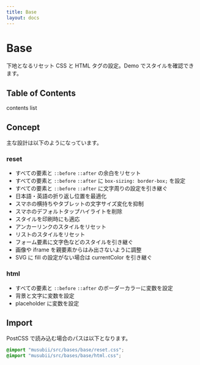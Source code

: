 ```yaml
---
title: Base
layout: docs
---
```



# Base

下地となるリセット CSS と HTML タグの設定。<ExternalLink href="/demo/">Demo</ExternalLink> でスタイルを確認できます。

## Table of Contents

contents list

## Concept

主な設計は以下のようになっています。

### reset

- すべての要素と `::before` `::after` の余白をリセット
- すべての要素と `::before` `::after` に `box-sizing: border-box;` を設定
- すべての要素と `::before` `::after` に文字周りの設定を引き継ぐ
- 日本語・英語の折り返し位置を最適化
- スマホの横持ちやタブレットの文字サイズ変化を抑制
- スマホのデフォルトタップハイライトを削除
- スタイルを印刷時にも適応
- アンカーリンクのスタイルをリセット
- リストのスタイルをリセット
- フォーム要素に文字色などのスタイルを引き継ぐ
- 画像や iframe を親要素からはみ出さないように調整
- SVG に fill の設定がない場合は currentColor を引き継ぐ

### html

- すべての要素と `::before` `::after` のボーダーカラーに変数を設定
- 背景と文字に変数を設定
- placeholder に変数を設定

## Import

PostCSS で読み込む場合のパスは以下となります。

```css
@import "musubii/src/bases/base/reset.css";
@import "musubii/src/bases/base/html.css";
```
